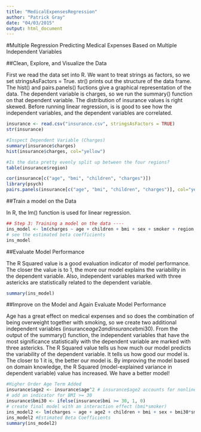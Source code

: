 ```yaml
---
title: "MedicalExpensesRegression"
author: "Patrick Gray"
date: "04/03/2015"
output: html_document
---
```

#Multiple Regression Predicting Medical Expenses Based on Multiple Independent Variables

##Clean, Explore, and Visualize the Data

First we read the data set into R.  We want to treat strings as factors, so we set stringsAsFactors = True.  str() prints out the structure of the data frame.  The hist() and pairs.panels() fuctions give a graphical representation of the data. The dependent variable is charges, so we run the summary() function on that dependent variable.   The distribution of insurance values is right skewed.  Before running linear regression, is is good to see how the independent variables, and the dependent variables are correlated.  
```r
insurance <- read.csv("insurance.csv", stringsAsFactors = TRUE)
str(insurance)

#Inspect Dependent Variable (Charges)
summary(insurance$charges)
hist(insurance$charges, col="yellow")

#Is the data pretty evenly split up between the four regions?
table(insurance$region)

cor(insurance[c("age", "bmi", "children", "charges")])
library(psych)
pairs.panels(insurance[c("age", "bmi", "children", "charges")], col="yellow")
```

##Train a model on the Data  

In R, the lm() function is used for linear regression.  
```r
## Step 3: Training a model on the data ----
ins_model <- lm(charges ~ age + children + bmi + sex + smoker + region, data = insurance)
# see the estimated beta coefficients
ins_model
```

##Evaluate Model Performance  

The R Squared value is a good evaluation indicator of model performance.  The closer the value is to 1, the more our model explains the variability in the dependent variable.  Also, independent variables marked with three astericks are statistically related to the dependent variable.  


```r
summary(ins_model)
```

##Improve on the Model and Again Evaluate Model Performance

Age has a great effect on medical expenses and so does the combination of being overweight together with smoking, so we create two additional independent variables (insurance$age2 and insurance$bmi30).  From the output of the summary() function, the independent variables that have the most significance statistically with the dependent variable are marked with three astericks.  The R Squared value tells us how much our model predicts the variability of the dependent variable.  It tells us how good our model is.  The closer to 1 it is, the better our model is.  By improving the model based on domain knowledge, the R Squared (model-explained variance in dependent variable) value has increased.  We have a better model!  

```r
#Higher Order Age Term Added
insurance$age2 <- insurance$age^2 # insurance$age2 accounts for nonlinear relationship
# add an indicator for BMI >= 30
insurance$bmi30 <- ifelse(insurance$bmi >= 30, 1, 0)
# create final model with an interaction effect (bmi*smoker)
ins_model2 <- lm(charges ~ age + age2 + children + bmi + sex + bmi30*smoker + region, data = insurance)
ins_model2 #Estimated Beta Coefficients
summary(ins_model2)
```
